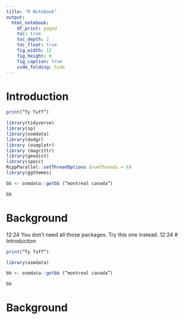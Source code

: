 ```yaml
---
title: "R Notebook"
output: 
  html_notebook:
    df_print: paged
    toc: true
    toc_depth: 2
    toc_float: true
    fig_width: 12
    fig_height: 6
    fig_caption: true
    code_folding: hide
---
```


# Introduction
```r
print(“Ty Tuff”)
```
```r
library(tidyverse)
library(sp)
library(osmdata)
library(dodgr)
library (osmplotr)
library (magrittr)
library(geodist)
library(spocc)
RcppParallel::setThreadOptions (numThreads = 6)
library(ggthemes)
```
```r
bb <- osmdata::getbb (“montreal canada”)
```
```r
bb
```
# Background
12:24
You don’t need all those packages. Try this one instead.
12:24
# Introduction
```r
print(“Ty Tuff”)
```
```r
library(osmdata)
```
```r
bb <- osmdata::getbb (“montreal canada”)
```
```r
bb
```
# Background